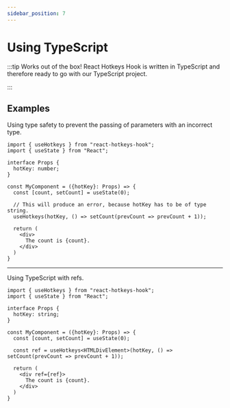 ```yaml
---
sidebar_position: 7
---
```


# Using TypeScript

:::tip Works out of the box!
React Hotkeys Hook is written in TypeScript and therefore ready to go with our TypeScript project.

:::

## Examples

Using type safety to prevent the passing of parameters with an incorrect type.

```tsx
import { useHotkeys } from "react-hotkeys-hook";
import { useState } from "React";

interface Props {
  hotKey: number;
}

const MyComponent = ({hotKey}: Props) => {
  const [count, setCount] = useState(0);

  // This will produce an error, because hotKey has to be of type string.
  useHotkeys(hotKey, () => setCount(prevCount => prevCount + 1));

  return (
    <div>
      The count is {count}.
    </div>
  )
}
```

***

Using TypeScript with refs.

```tsx
import { useHotkeys } from "react-hotkeys-hook";
import { useState } from "React";

interface Props {
  hotKey: string;
}

const MyComponent = ({hotKey}: Props) => {
  const [count, setCount] = useState(0);

  const ref = useHotkeys<HTMLDivElement>(hotKey, () => setCount(prevCount => prevCount + 1));

  return (
    <div ref={ref}>
      The count is {count}.
    </div>
  )
}
```

